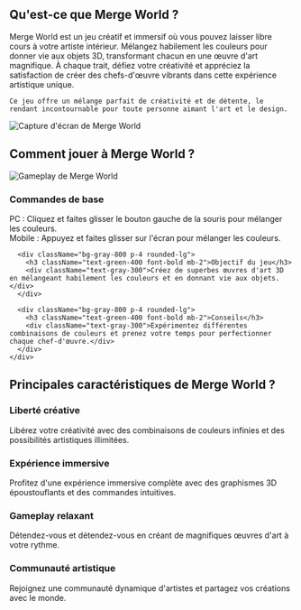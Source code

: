 ## Qu'est-ce que Merge World ?
<div className="flex flex-col md:flex-row items-center gap-8">
  <div className="w-full md:w-1/2 text-xl">
    Merge World est un jeu créatif et immersif où vous pouvez laisser libre cours à votre artiste intérieur. Mélangez habilement les couleurs pour donner vie aux objets 3D, transformant chacun en une œuvre d'art magnifique. À chaque trait, défiez votre créativité et appréciez la satisfaction de créer des chefs-d'œuvre vibrants dans cette expérience artistique unique.

    Ce jeu offre un mélange parfait de créativité et de détente, le rendant incontournable pour toute personne aimant l'art et le design.
  </div>
  <div className="w-full md:w-1/2 flex justify-center items-center">
    <img 
      src="https://sprunkiretake.fun/games/merge-world/game_screenshot.webp" 
      alt="Capture d'écran de Merge World" 
      className="w-4/5 h-auto"
    />
  </div>
</div>

## Comment jouer à Merge World ?

<div className="flex flex-col md:flex-row items-center gap-8">
  <div className="w-full md:w-1/2">
    <img 
      src="https://sprunkiretake.fun/games/merge-world/game_screenshot.webp" 
      alt="Gameplay de Merge World" 
      className="w-4/5 h-auto mx-auto"
    />
  </div>
  <div className="w-full md:w-1/2">
    <div className="grid grid-cols-1 gap-4 mt-0">
      <div className="bg-gray-800 p-4 rounded-lg">
        <h3 className="text-green-400 font-bold mb-2">Commandes de base</h3>
        <div className="text-gray-300">
          PC : Cliquez et faites glisser le bouton gauche de la souris pour mélanger les couleurs.<br/>
          Mobile : Appuyez et faites glisser sur l'écran pour mélanger les couleurs.
        </div>
      </div>

      <div className="bg-gray-800 p-4 rounded-lg">
        <h3 className="text-green-400 font-bold mb-2">Objectif du jeu</h3>
        <div className="text-gray-300">Créez de superbes œuvres d'art 3D en mélangeant habilement les couleurs et en donnant vie aux objets.</div>
      </div>

      <div className="bg-gray-800 p-4 rounded-lg">
        <h3 className="text-green-400 font-bold mb-2">Conseils</h3>
        <div className="text-gray-300">Expérimentez différentes combinaisons de couleurs et prenez votre temps pour perfectionner chaque chef-d'œuvre.</div>
      </div>
    </div>
  </div>
</div>

## Principales caractéristiques de Merge World ?

<div className="grid grid-cols-1 md:grid-cols-2 gap-4">
  <div className="bg-gray-800 p-4 rounded-lg">
    <h3 className="text-green-400 font-bold mb-2">Liberté créative</h3>
    <div className="text-gray-300">Libérez votre créativité avec des combinaisons de couleurs infinies et des possibilités artistiques illimitées.</div>
  </div>

  <div className="bg-gray-800 p-4 rounded-lg">
    <h3 className="text-green-400 font-bold mb-2">Expérience immersive</h3>
    <div className="text-gray-300">Profitez d'une expérience immersive complète avec des graphismes 3D époustouflants et des commandes intuitives.</div>
  </div>

  <div className="bg-gray-800 p-4 rounded-lg">
    <h3 className="text-green-400 font-bold mb-2">Gameplay relaxant</h3>
    <div className="text-gray-300">Détendez-vous et détendez-vous en créant de magnifiques œuvres d'art à votre rythme.</div>
  </div>

  <div className="bg-gray-800 p-4 rounded-lg">
    <h3 className="text-green-400 font-bold mb-2">Communauté artistique</h3>
    <div className="text-gray-300">Rejoignez une communauté dynamique d'artistes et partagez vos créations avec le monde.</div>
  </div>
</div>